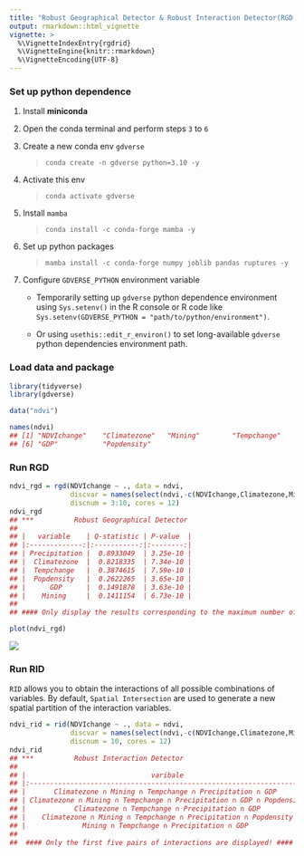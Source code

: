 ```yaml
---
title: "Robust Geographical Detector & Robust Interaction Detector(RGD & RID)"
output: rmarkdown::html_vignette
vignette: >
  %\VignetteIndexEntry{rgdrid}
  %\VignetteEngine{knitr::rmarkdown}
  %\VignetteEncoding{UTF-8}
---
```




### Set up python dependence

1. Install **miniconda**
2. Open the conda terminal and perform steps `3` to `6`
3. Create a new conda env `gdverse`

   > `conda create -n gdverse python=3.10 -y`

4. Activate this env

   > `conda activate gdverse`

5. Install `mamba`

   > `conda install -c conda-forge mamba -y`

6. Set up python packages

   > `mamba install -c conda-forge numpy joblib pandas ruptures -y`

7. Configure `GDVERSE_PYTHON` environment variable

   - Temporarily setting up `gdverse` python dependence environment using `Sys.setenv()` in the R console or R code like `Sys.setenv(GDVERSE_PYTHON = "path/to/python/environment")`.

   - Or using `usethis::edit_r_environ()` to set long-available `gdverse` python dependencies environment path.

### Load data and package


``` r
library(tidyverse)
library(gdverse)

data("ndvi")
```


``` r
names(ndvi)
## [1] "NDVIchange"    "Climatezone"   "Mining"        "Tempchange"    "Precipitation"
## [6] "GDP"           "Popdensity"
```

### Run RGD


``` r
ndvi_rgd = rgd(NDVIchange ~ ., data = ndvi,
               discvar = names(select(ndvi,-c(NDVIchange,Climatezone,Mining))),
               discnum = 3:10, cores = 12)
ndvi_rgd
## ***          Robust Geographical Detector       
## 
## |   variable    | Q-statistic | P-value  |
## |:-------------:|:-----------:|:--------:|
## | Precipitation |  0.8933049  | 3.25e-10 |
## |  Climatezone  |  0.8218335  | 7.34e-10 |
## |  Tempchange   |  0.3874615  | 7.59e-10 |
## |  Popdensity   |  0.2622265  | 3.65e-10 |
## |      GDP      |  0.1491878  | 3.63e-10 |
## |    Mining     |  0.1411154  | 6.73e-10 |
## 
## #### Only display the results corresponding to the maximum number of discretizations!
```


``` r
plot(ndvi_rgd)
```

![](../man/figures/rgdrid/rgd_id-1.png)

### Run RID

`RID` allows you to obtain the interactions of all possible combinations of variables. By default, `Spatial Intersection` are used to generate a new spatial partition of the interaction variables.


``` r
ndvi_rid = rid(NDVIchange ~ ., data = ndvi,
               discvar = names(select(ndvi,-c(NDVIchange,Climatezone,Mining))),
               discnum = 10, cores = 12)
ndvi_rid
## ***          Robust Interaction Detector       
## 
## |                               varibale                               |    PD     |
## |:--------------------------------------------------------------------:|:---------:|
## |       Climatezone ∩ Mining ∩ Tempchange ∩ Precipitation ∩ GDP        | 0.9684917 |
## | Climatezone ∩ Mining ∩ Tempchange ∩ Precipitation ∩ GDP ∩ Popdensity | 0.9628383 |
## |            Climatezone ∩ Tempchange ∩ Precipitation ∩ GDP            | 0.9618024 |
## |    Climatezone ∩ Mining ∩ Tempchange ∩ Precipitation ∩ Popdensity    | 0.9611111 |
## |              Mining ∩ Tempchange ∩ Precipitation ∩ GDP               | 0.9601571 |
## 
##  #### Only the first five pairs of interactions are displayed! ####
```

